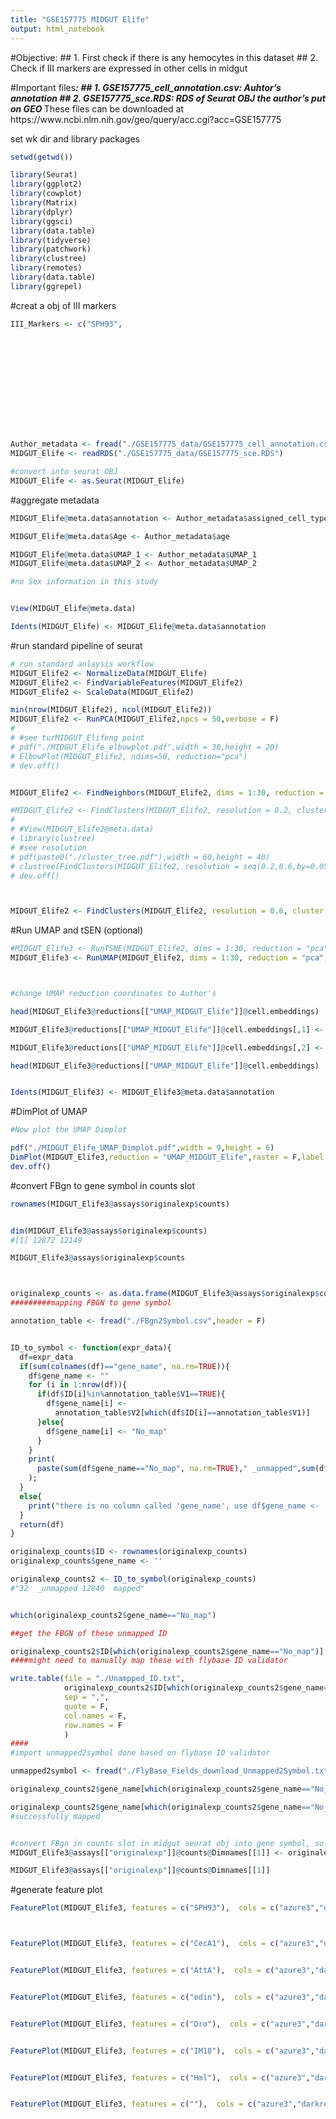 ```yaml
---
title: "GSE157775 MIDGUT Elife"
output: html_notebook
---
```


#Objective: 
## 1. First check if there is any hemocytes in this dataset
## 2. Check if III markers are expressed in other cells in midgut

#Important files***:
## 1. GSE157775_cell_annotation.csv: Auhtor's annotation
## 2. GSE157775_sce.RDS: RDS of Seurat OBJ the author's put on GEO
*** These files can be downloaded at https://www.ncbi.nlm.nih.gov/geo/query/acc.cgi?acc=GSE157775

################################
set wk dir and library packages
```r
setwd(getwd())

library(Seurat)
library(ggplot2)
library(cowplot)
library(Matrix)
library(dplyr)
library(ggsci)
library(data.table)
library(tidyverse)
library(patchwork)
library(clustree)
library(remotes)
library(data.table)
library(ggrepel)
```


#creat a obj of III markers
```r
III_Markers <- c("SPH93",
                                                                          "CecA1",
                                                                          "CecA2",
                                                                          "AttA",
                                                                          "AttB",
                                                                          "AttC",
                                                                          "DptA",
                                                                          "DptB",
                                                                          "Dro",
                                                                          "Mtk",
                                                                          "IM18",
                                                                          "edin")
```


```r
Author_metadata <- fread("./GSE157775_data/GSE157775_cell_annotation.csv")
MIDGUT_Elife <- readRDS("./GSE157775_data/GSE157775_sce.RDS")

#convert into seurat OBJ
MIDGUT_Elife <- as.Seurat(MIDGUT_Elife)
```

#aggregate metadata
```r

MIDGUT_Elife@meta.data$annotation <- Author_metadata$assigned_cell_type

MIDGUT_Elife@meta.data$Age <- Author_metadata$age

MIDGUT_Elife@meta.data$UMAP_1 <- Author_metadata$UMAP_1
MIDGUT_Elife@meta.data$UMAP_2 <- Author_metadata$UMAP_2

#no Sex information in this study


View(MIDGUT_Elife@meta.data)

Idents(MIDGUT_Elife) <- MIDGUT_Elife@meta.data$annotation

```

#run standard pipeline of seurat
```r


# run standard anlaysis workflow
MIDGUT_Elife2 <- NormalizeData(MIDGUT_Elife)
MIDGUT_Elife2 <- FindVariableFeatures(MIDGUT_Elife2)
MIDGUT_Elife2 <- ScaleData(MIDGUT_Elife2)

min(nrow(MIDGUT_Elife2), ncol(MIDGUT_Elife2))
MIDGUT_Elife2 <- RunPCA(MIDGUT_Elife2,npcs = 50,verbose = F)
# 
# #see turMIDGUT_Elifeng point
# pdf("./MIDGUT_Elife_elbowplot.pdf",width = 30,height = 20)
# ElbowPlot(MIDGUT_Elife2, ndims=50, reduction="pca")
# dev.off()


MIDGUT_Elife2 <- FindNeighbors(MIDGUT_Elife2, dims = 1:30, reduction = "pca", verbose=TRUE)

#MIDGUT_Elife2 <- FindClusters(MIDGUT_Elife2, resolution = 0.2, cluster.name = "MIDGUT_Elife_clusters")
# 
# #View(MIDGUT_Elife2@meta.data)
# library(clustree)
# #see resolution
# pdf(paste0("./cluster_tree.pdf"),width = 60,height = 40)
# clustree(FindClusters(MIDGUT_Elife2, resolution = seq(0.2,0.6,by=0.05)))
# dev.off()



MIDGUT_Elife2 <- FindClusters(MIDGUT_Elife2, resolution = 0.6, cluster.name = "MIDGUT_Elife_clusters")

```

#Run UMAP and tSEN (optional)
```r

#MIDGUT_Elife3 <- RunTSNE(MIDGUT_Elife2, dims = 1:30, reduction = "pca", reduction.name = "tSNE_MIDGUT_Elife",verbose=T)
MIDGUT_Elife3 <- RunUMAP(MIDGUT_Elife2, dims = 1:30, reduction = "pca", reduction.name = "UMAP_MIDGUT_Elife",verbose=T)



#change UMAP reduction coordinates to Author's

head(MIDGUT_Elife3@reductions[["UMAP_MIDGUT_Elife"]]@cell.embeddings)

MIDGUT_Elife3@reductions[["UMAP_MIDGUT_Elife"]]@cell.embeddings[,1] <- MIDGUT_Elife3@meta.data$UMAP_1

MIDGUT_Elife3@reductions[["UMAP_MIDGUT_Elife"]]@cell.embeddings[,2] <- MIDGUT_Elife3@meta.data$UMAP_2

head(MIDGUT_Elife3@reductions[["UMAP_MIDGUT_Elife"]]@cell.embeddings)


Idents(MIDGUT_Elife3) <- MIDGUT_Elife3@meta.data$annotation


```

#DimPlot of UMAP
```r

#Now plot the UMAP Dimplot

pdf("./MIDGUT_Elife_UMAP_Dimplot.pdf",width = 9,height = 6)
DimPlot(MIDGUT_Elife3,reduction = "UMAP_MIDGUT_Elife",raster = F,label = T)
dev.off()

```

#convert FBgn to gene symbol in counts slot
```r
rownames(MIDGUT_Elife3@assays$originalexp$counts)


dim(MIDGUT_Elife3@assays$originalexp$counts)
#[1] 12872 12149

MIDGUT_Elife3@assays$originalexp$counts



originalexp_counts <- as.data.frame(MIDGUT_Elife3@assays$originalexp$counts)
#########mapping FBGN to gene symbol

annotation_table <- fread("./FBgn2Symbol.csv",header = F)


ID_to_symbol <- function(expr_data){
  df=expr_data
  if(sum(colnames(df)=="gene_name", na.rm=TRUE)){
    df$gene_name <- ""
    for (i in 1:nrow(df)){
      if(df$ID[i]%in%annotation_table$V1==TRUE){
        df$gene_name[i] <-
          annotation_table$V2[which(df$ID[i]==annotation_table$V1)]
      }else{
        df$gene_name[i] <- "No_map"
      }
    }
    print(
      paste(sum(df$gene_name=="No_map", na.rm=TRUE)," _unmapped",sum(df$gene_name!="No_map", na.rm=TRUE)," mapped")
    );
  }
  else{
    print("there is no column called 'gene_name', use df$gene_name <- ''");
  }
  return(df)
}

originalexp_counts$ID <- rownames(originalexp_counts)
originalexp_counts$gene_name <- ''

originalexp_counts2 <- ID_to_symbol(originalexp_counts)
#"32  _unmapped 12840  mapped"


which(originalexp_counts2$gene_name=="No_map")

##get the FBGN of these unmapped ID

originalexp_counts2$ID[which(originalexp_counts2$gene_name=="No_map")]
####might need to manually map these with flybase ID validator

write.table(file = "./Unampped_ID.txt",
            originalexp_counts2$ID[which(originalexp_counts2$gene_name=="No_map")],
            sep = ",",
            quote = F,
            col.names = F,
            row.names = F
            )
####
#import unmapped2symbol done based on flybase ID validator

unmapped2symbol <- fread("./FlyBase_Fields_download_Unmapped2Symbol.txt",header = T)

originalexp_counts2$gene_name[which(originalexp_counts2$gene_name=="No_map")] <- unmapped2symbol$SYMBOL

originalexp_counts2$gene_name[which(originalexp_counts2$gene_name=="No_map")]
#successfully mapped


#convert FBgn in counts slot in midgut seurat obj into gene symbol, so feature plot can be made
MIDGUT_Elife3@assays[["originalexp"]]@counts@Dimnames[[1]] <- originalexp_counts2$gene_name

MIDGUT_Elife3@assays[["originalexp"]]@counts@Dimnames[[1]]

```

#generate feature plot
```r

FeaturePlot(MIDGUT_Elife3, features = c("SPH93"),  cols = c("azure3","darkred"),raster=FALSE, reduction = "UMAP_MIDGUT_Elife",keep.scale = "feature",slot = "counts")



FeaturePlot(MIDGUT_Elife3, features = c("CecA1"),  cols = c("azure3","darkred"),raster=FALSE, reduction = "UMAP_MIDGUT_Elife",keep.scale = "feature",slot = "counts")


FeaturePlot(MIDGUT_Elife3, features = c("AttA"),  cols = c("azure3","darkred"),raster=FALSE, reduction = "UMAP_MIDGUT_Elife",keep.scale = "feature",slot = "counts")


FeaturePlot(MIDGUT_Elife3, features = c("edin"),  cols = c("azure3","darkred"),raster=FALSE, reduction = "UMAP_MIDGUT_Elife",keep.scale = "feature",slot = "counts")


FeaturePlot(MIDGUT_Elife3, features = c("Dro"),  cols = c("azure3","darkred"),raster=FALSE, reduction = "UMAP_MIDGUT_Elife",keep.scale = "feature",slot = "counts")


FeaturePlot(MIDGUT_Elife3, features = c("IM18"),  cols = c("azure3","darkred"),raster=FALSE, reduction = "UMAP_MIDGUT_Elife",keep.scale = "feature",slot = "counts")


FeaturePlot(MIDGUT_Elife3, features = c("Hml"),  cols = c("azure3","darkred"),raster=FALSE, reduction = "UMAP_MIDGUT_Elife",keep.scale = "feature",slot = "counts")


FeaturePlot(MIDGUT_Elife3, features = c(""),  cols = c("azure3","darkred"),raster=FALSE, reduction = "UMAP_MIDGUT_Elife",keep.scale = "feature",slot = "counts")

```



